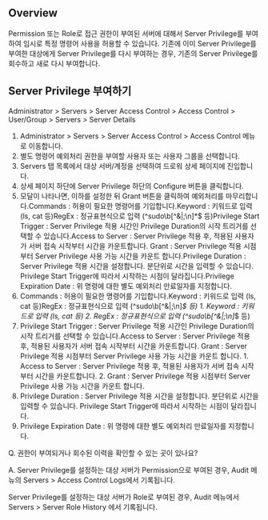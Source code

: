 ## Overview
Permission 또는 Role로 접근 권한이 부여된 서버에 대해서 Server Privilege를 부여하여 임시로 특정 명령어 사용을 허용할 수 있습니다. 기존에 이미 Server Privilege를 부여한 대상에게 Server Privilege를 다시 부여하는 경우, 기존의 Server Privilege를 회수하고 새로 다시 부여합니다.

## Server Privilege 부여하기
Administrator &gt; Servers &gt; Server Access Control &gt; Access Control &gt; User/Group &gt; Servers &gt; Server Details

1. Administrator > Servers > Server Access Control > Access Control 메뉴로 이동합니다.
2. 별도 명령어 예외처리 권한을 부여할 사용자 또는 사용자 그룹을 선택합니다.
3. Servers 탭 목록에서 대상 서버/계정을 선택하여 드로워 상세 페이지에 진입합니다.
4. 상세 페이지 하단에 Server Privilege 하단의 Configure 버튼을 클릭합니다.
5. 모달이 나타나면, 이하를 설정한 뒤 Grant 버튼을 클릭하여 예외처리를 마무리합니다.Commands : 허용이 필요한 명령어를 기입합니다.Keyword : 키워드로 입력 (ls, cat 등)RegEx : 정규표현식으로 입력 (^sudo\b[^&|;\n]*$ 등)Privilege Start Trigger : Server Privilege 적용 시간인 Privilege Duration의 시작 트리거를 선택할 수 있습니다.Access to Server : Server Privilege 적용 후, 적용된 사용자가 서버 접속 시작부터 시간을 카운트합니다. Grant : Server Privilege 적용 시점부터 Server Privilege 사용 가능 시간을 카운트 합니다.Privilege Duration : Server Privilege 적용 시간을 설정합니다. 분단위로 시간을 입력할 수 있습니다. Privilege Start Trigger에 따라서 시작하는 시점이 달라집니다.Privilege Expiration Date : 위 명령에 대한 별도 예외처리 만료일자를 지정합니다.
  1. Commands : 허용이 필요한 명령어를 기입합니다.Keyword : 키워드로 입력 (ls, cat 등)RegEx : 정규표현식으로 입력 (^sudo\b[^&|;\n]*$ 등)
    1. Keyword : 키워드로 입력 (ls, cat 등)
    2. RegEx : 정규표현식으로 입력 (^sudo\b[^&|;\n]*$ 등)
  2. Privilege Start Trigger : Server Privilege 적용 시간인 Privilege Duration의 시작 트리거를 선택할 수 있습니다.Access to Server : Server Privilege 적용 후, 적용된 사용자가 서버 접속 시작부터 시간을 카운트합니다. Grant : Server Privilege 적용 시점부터 Server Privilege 사용 가능 시간을 카운트 합니다.
    1. Access to Server : Server Privilege 적용 후, 적용된 사용자가 서버 접속 시작부터 시간을 카운트합니다.
    2. Grant : Server Privilege 적용 시점부터 Server Privilege 사용 가능 시간을 카운트 합니다.
  3. Privilege Duration : Server Privilege 적용 시간을 설정합니다. 분단위로 시간을 입력할 수 있습니다. Privilege Start Trigger에 따라서 시작하는 시점이 달라집니다.
  4. Privilege Expiration Date : 위 명령에 대한 별도 예외처리 만료일자를 지정합니다.

Q. 권한이 부여되거나 회수된 이력을 확인할 수 있는 곳이 있나요?

A. Server Privilege를 설정하는 대상 서버가 Permission으로 부여된 경우, Audit 메뉴의 Servers &gt; Access Control Logs에서 기록됩니다.

Server Privilege를 설정하는 대상 서버가 Role로 부여된 경우, Audit 메뉴에서 Servers &gt; Server Role History 에서 기록됩니다.
